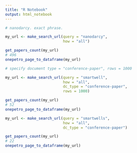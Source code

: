 ```yaml
---
title: "R Notebook"
output: html_notebook
---
```



```r
# nanodarcy. exact phrase.

my_url <- make_search_url(query = "nanodarcy", 
                          how = "all")

get_papers_count(my_url)
# 496
onepetro_page_to_dataframe(my_url)
```




```r
# specify document type = "conference-paper", rows = 1000

my_url <- make_search_url(query = "smartwell", 
                          how = "all",
                          dc_type = "conference-paper",
                          rows = 1000)

get_papers_count(my_url)
# 52
onepetro_page_to_dataframe(my_url)
```



```r

my_url <- make_search_url(query = "smartwells", 
                          how = "all",
                          dc_type = "conference-paper")

get_papers_count(my_url)
# 22
onepetro_page_to_dataframe(my_url)
```






